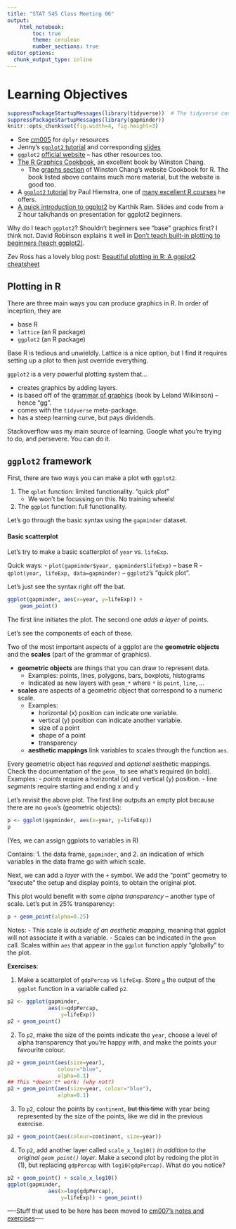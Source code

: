```yaml
---
title: "STAT 545 Class Meeting 06"
output:
    html_notebook:
        toc: true
        theme: cerulean
        number_sections: true
editor_options: 
  chunk_output_type: inline
---
```


# Learning Objectives



```r
suppressPackageStartupMessages(library(tidyverse))  # The tidyverse contains ggplot2!
suppressPackageStartupMessages(library(gapminder))
knitr::opts_chunk$set(fig.width=4, fig.height=3)
```

- See [cm005](http://stat545.com/cm005_tidyverse-tibbles.html) for `dplyr` resources
- Jenny's [`ggplot2` tutorial](https://github.com/jennybc/ggplot2-tutorial) and corresponding [slides](https://speakerdeck.com/jennybc/ggplot2-tutorial)
- `ggplot2` [official website](http://ggplot2.org/) -- has other resources too.
- [The R Graphics Cookbook](http://shop.oreilly.com/product/0636920023135.do), an excellent book by Winston Chang. 
    - The [graphs section](http://www.cookbook-r.com/Graphs/) of Winston Chang's website Cookbook for R. The book listed above contains much more material, but the website is good too.
- A [`ggplot2` tutorial](http://stcorp.nl/R_course/tutorial_ggplot2.html) by Paul Hiemstra, one of [many excellent R courses](http://stcorp.nl/R_course/) he offers.
- [A quick introduction to ggplot2](http://inundata.org/2013/04/10/a-quick-introduction-to-ggplot2/) by Karthik Ram. Slides and code from a 2 hour talk/hands on presentation for ggplot2 beginners.

Why do I teach `ggplot2`? Shouldn't beginners see "base" graphics first? I think not. David Robinson explains it well in [Don't teach built-in plotting to beginners (teach ggplot2)](http://varianceexplained.org/r/teach_ggplot2_to_beginners/).

Zev Ross has a lovely blog post: [Beautiful plotting in R: A ggplot2 cheatsheet](http://zevross.com/blog/2014/08/04/beautiful-plotting-in-r-a-ggplot2-cheatsheet-3/)


## Plotting in R

There are three main ways you can produce graphics in R. In order of inception, they are

- base R
- `lattice` (an R package)
- `ggplot2` (an R package)

Base R is tedious and unwieldly. Lattice is a nice option, but I find it requires setting up a plot to then just override everything.

`ggplot2` is a very powerful plotting system that...

- creates graphics by adding layers.
- is based off of the [grammar of graphics](http://www.springer.com/gp/book/9780387245447) (book by Leland Wilkinson) -- hence "gg".
- comes with the `tidyverse` meta-package.
- has a steep learning curve, but pays dividends.

Stackoverflow was my main source of learning. Google what you're trying to do, and persevere. You can do it.

## `ggplot2` framework

First, there are two ways you can make a plot wth `ggplot2`.

1. The `qplot` function: limited functionality. "quick plot"
    - We won't be focussing on this. No training wheels!
2. The `ggplot` function: full functionality.

Let's go through the basic syntax using the `gapminder` dataset.

#### Basic scatterplot

Let's try to make a basic scatterplot of `year` vs. `lifeExp`. 

Quick ways:
    - `plot(gapminder$year, gapminder$lifeExp)` -- base R
    - `qplot(year, lifeExp, data=gapminder)` -- `ggplot2`'s "quick plot".

Let's just see the syntax right off the bat.

```r
ggplot(gapminder, aes(x=year, y=lifeExp)) +
    geom_point()
```

The first line initiates the plot. The second one _adds a layer_ of points. 

Let's see the components of each of these. 

Two of the most important aspects of a ggplot are the __geometric objects__ and the __scales__ (part of the grammar of graphics). 

- __geometric objects__ are things that you can draw to represent data.
    - Examples: points, lines, polygons, bars, boxplots, histograms
    - Indicated as new layers with `geom_*` where `*` is `point`, `line`, ...
- __scales__ are aspects of a geometric object that correspond to a numeric scale.
    - Examples:
        - horizontal (x) position can indicate one variable.
        - vertical (y) position can indicate another variable.
        - size of a point
        - shape of a point
        - transparency
    - __aesthetic mappings__ link variables to scales through the function `aes`.

Every geometric object has _required_ and _optional_ aesthetic mappings. Check the documentation of the `geom_` to see what's required (in bold). Examples:
    - _points_ require a horizontal (x) and vertical (y) position.
    - line _segments_ require starting and ending x and y

Let's revisit the above plot. The first line outputs an empty plot because there are no `geom`'s (geometric objects):

```r
p <- ggplot(gapminder, aes(x=year, y=lifeExp))
p
```

(Yes, we can assign ggplots to variables in R)

Contains:
    1. the data frame, `gapminder`, and
    2. an indication of which variables in the data frame go with which scale.
    
Next, we can add a _layer_ with the `+` symbol. We add the "point" geometry to "execute" the setup and display points, to obtain the original plot.

This plot would benefit with some _alpha transparency_ -- another type of scale. Let's put in 25% transparency:

```r
p + geom_point(alpha=0.25)
```

Notes:
    - This scale is _outside of an aesthetic mapping_, meaning that ggplot will not associate it with a variable.
    - Scales can be indicated in the `geom` call. Scales within `aes` that appear in the `ggplot` function apply "globally" to the plot. 

__Exercises__:

1. Make a scatterplot of `gdpPercap` vs `lifeExp`. Store ~it~ the output of the `ggplot` function in a variable called `p2`.

```r
p2 <- ggplot(gapminder, 
             aes(x=gdpPercap,
                 y=lifeExp))
p2 + geom_point()
```


2. To `p2`, make the size of the points indicate the `year`, choose a level of alpha transparency that you're happy with, and make the points your favourite colour.

```r
p2 + geom_point(aes(size=year),
                colour="blue", 
                alpha=0.1)
## This *doesn't* work: (why not?)
p2 + geom_point(aes(size=year, colour="blue"), 
                alpha=0.1)
```


3. To `p2`, colour the points by `continent`, ~~but this time~~ with year being represented by the size of the points, like we did in the previous exercise.

```r
p2 + geom_point(aes(colour=continent, size=year))
```


4. To `p2`, add another layer called `scale_x_log10()` _in addition to the original `geom_point()` layer_. Make a second plot by redoing the plot in (1), but replacing `gdpPercap` with `log10(gdpPercap)`. What do you notice?

```r
p2 + geom_point() + scale_x_log10()
ggplot(gapminder, 
             aes(x=log(gdpPercap),
                 y=lifeExp)) + geom_point()
```


----Stuff that used to be here has been moved to [cm007's notes and exercises](cm007-notes_and_exercises.html)----